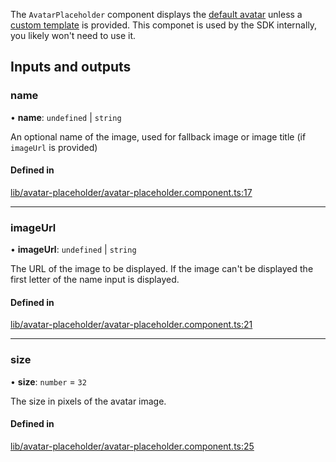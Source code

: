 The `AvatarPlaceholder` component displays the [default avatar](./AvatarComponent.mdx) unless a [custom template](../services/CustomTemplatesService.mdx) is provided. This componet is used by the SDK internally, you likely won't need to use it.

[//]: # "Start of generated content"
## Inputs and outputs 


### name

• **name**: `undefined` \| `string`

An optional name of the image, used for fallback image or image title (if `imageUrl` is provided)

#### Defined in

[lib/avatar-placeholder/avatar-placeholder.component.ts:17](https://github.com/GetStream/stream-chat-angular/blob/470b4fe/projects/stream-chat-angular/src/lib/avatar-placeholder/avatar-placeholder.component.ts#L17)

___

### imageUrl

• **imageUrl**: `undefined` \| `string`

The URL of the image to be displayed. If the image can't be displayed the first letter of the name input is displayed.

#### Defined in

[lib/avatar-placeholder/avatar-placeholder.component.ts:21](https://github.com/GetStream/stream-chat-angular/blob/470b4fe/projects/stream-chat-angular/src/lib/avatar-placeholder/avatar-placeholder.component.ts#L21)

___

### size

• **size**: `number` = `32`

The size in pixels of the avatar image.

#### Defined in

[lib/avatar-placeholder/avatar-placeholder.component.ts:25](https://github.com/GetStream/stream-chat-angular/blob/470b4fe/projects/stream-chat-angular/src/lib/avatar-placeholder/avatar-placeholder.component.ts#L25)

[//]: # "End of generated content"
